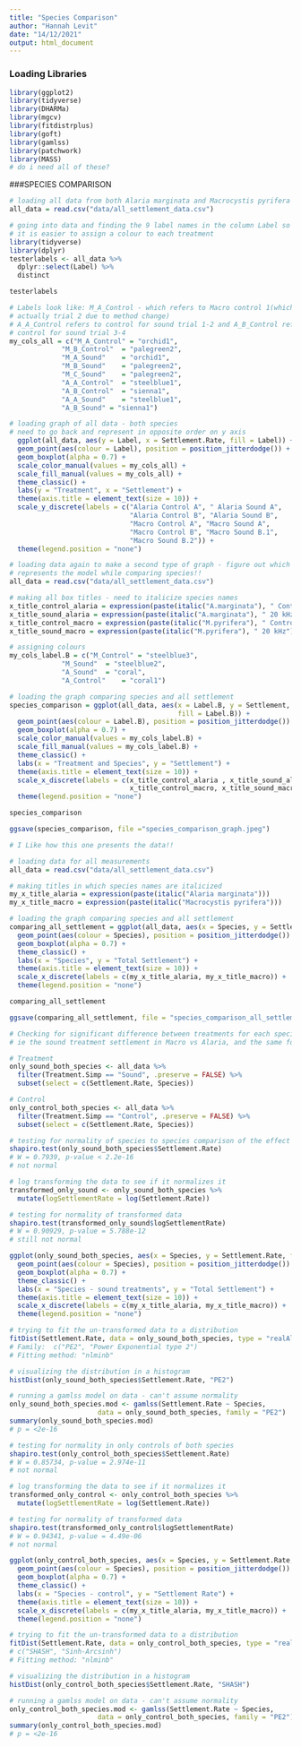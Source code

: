 ```yaml
---
title: "Species Comparison"
author: "Hannah Levit"
date: "14/12/2021"
output: html_document
---
```

### Loading Libraries 
```r
library(ggplot2)
library(tidyverse)
library(DHARMa)
library(mgcv)
library(fitdistrplus)
library(goft)
library(gamlss)
library(patchwork)
library(MASS)
# do i need all of these?
```

###SPECIES COMPARISON

```r
# loading all data from both Alaria marginata and Macrocystis pyrifera
all_data = read.csv("data/all_settlement_data.csv")

# going into data and finding the 9 label names in the column Label so 
# it is easier to assign a colour to each treatment
library(tidyverse)
library(dplyr)
testerlabels <- all_data %>%
  dplyr::select(Label) %>%
  distinct

testerlabels

# Labels look like: M_A_Control - which refers to Macro control 1(which is 
# actually trial 2 due to method change)
# A_A_Control refers to control for sound trial 1-2 and A_B_Control refers to 
# control for sound trial 3-4 
my_cols_all = c("M_A_Control" = "orchid1", 
             "M_B_Control"	= "palegreen2",
             "M_A_Sound"	= "orchid1", 
             "M_B_Sound"	= "palegreen2",	
             "M_C_Sound"	= "palegreen2",	
             "A_A_Control"	= "steelblue1", 
             "A_B_Control"	= "sienna1", 	
             "A_A_Sound"	= "steelblue1", 	
             "A_B_Sound" = "sienna1")	

# loading graph of all data - both species 
# need to go back and represent in opposite order on y axis
  ggplot(all_data, aes(y = Label, x = Settlement.Rate, fill = Label)) + 
  geom_point(aes(colour = Label), position = position_jitterdodge()) +
  geom_boxplot(alpha = 0.7) +
  scale_color_manual(values = my_cols_all) +
  scale_fill_manual(values = my_cols_all) + 
  theme_classic() +
  labs(y = "Treatment", x = "Settlement") +
  theme(axis.title = element_text(size = 10)) +
  scale_y_discrete(labels = c("Alaria Control A", " Alaria Sound A", 
                              "Alaria Control B", "Alaria Sound B",
                              "Macro Control A", "Macro Sound A",
                              "Macro Control B", "Macro Sound B.1", 
                              "Macro Sound B.2")) +
  theme(legend.position = "none")
```

```r
# loading data again to make a second type of graph - figure out which one best
# represents the model while comparing species!!
all_data = read.csv("data/all_settlement_data.csv")

# making all box titles - need to italicize species names
x_title_control_alaria = expression(paste(italic("A.marginata"), " Control"))
x_title_sound_alaria = expression(paste(italic("A.marginata"), " 20 kHz"))
x_title_control_macro = expression(paste(italic("M.pyrifera"), " Control"))
x_title_sound_macro = expression(paste(italic("M.pyrifera"), " 20 kHz"))

# assigning colours
my_cols_label.B = c("M_Control" = "steelblue3", 
             "M_Sound"	= "steelblue2",
             "A_Sound"	= "coral", 
             "A_Control"	= "coral1")

# loading the graph comparing species and all settlement
species_comparison = ggplot(all_data, aes(x = Label.B, y = Settlement, 
                                          fill = Label.B)) + 
  geom_point(aes(colour = Label.B), position = position_jitterdodge()) +
  geom_boxplot(alpha = 0.7) +
  scale_color_manual(values = my_cols_label.B) +
  scale_fill_manual(values = my_cols_label.B) + 
  theme_classic() +
  labs(x = "Treatment and Species", y = "Settlement") +
  theme(axis.title = element_text(size = 10)) +
  scale_x_discrete(labels = c(x_title_control_alaria , x_title_sound_alaria,
                              x_title_control_macro, x_title_sound_macro)) +
  theme(legend.position = "none")

species_comparison

ggsave(species_comparison, file ="species_comparison_graph.jpeg")

# I Like how this one presents the data!!
```


```r
# loading data for all measurements 
all_data = read.csv("data/all_settlement_data.csv")

# making titles in which species names are italicized 
my_x_title_alaria = expression(paste(italic("Alaria marginata")))
my_x_title_macro = expression(paste(italic("Macrocystis pyrifera")))

# loading the graph comparing species and all settlement
comparing_all_settlement = ggplot(all_data, aes(x = Species, y = Settlement.Rate, fill = Species)) + 
  geom_point(aes(colour = Species), position = position_jitterdodge()) +
  geom_boxplot(alpha = 0.7) +
  theme_classic() +
  labs(x = "Species", y = "Total Settlement") +
  theme(axis.title = element_text(size = 10)) +
  scale_x_discrete(labels = c(my_x_title_alaria, my_x_title_macro)) +
  theme(legend.position = "none")

comparing_all_settlement

ggsave(comparing_all_settlement, file = "species_comparison_all_settlement.jpeg")
```

```r
# Checking for significant difference between treatments for each species 
# ie the sound treatment settlement in Macro vs Alaria, and the same for controls

# Treatment
only_sound_both_species <- all_data %>%
  filter(Treatment.Simp == "Sound", .preserve = FALSE) %>%
  subset(select = c(Settlement.Rate, Species))

# Control
only_control_both_species <- all_data %>%
  filter(Treatment.Simp == "Control", .preserve = FALSE) %>%
  subset(select = c(Settlement.Rate, Species))
```

```r
# testing for normality of species to species comparison of the effect of the treatment
shapiro.test(only_sound_both_species$Settlement.Rate)
# W = 0.7939, p-value < 2.2e-16
# not normal

# log transforming the data to see if it normalizes it 
transformed_only_sound <- only_sound_both_species %>%
  mutate(logSettlementRate = log(Settlement.Rate))

# testing for normality of transformed data
shapiro.test(transformed_only_sound$logSettlementRate)
# W = 0.90929, p-value = 5.788e-12
# still not normal
```

```r
ggplot(only_sound_both_species, aes(x = Species, y = Settlement.Rate, fill = Species)) + 
  geom_point(aes(colour = Species), position = position_jitterdodge()) +
  geom_boxplot(alpha = 0.7) +
  theme_classic() +
  labs(x = "Species - sound treatments", y = "Total Settlement") +
  theme(axis.title = element_text(size = 10)) +
  scale_x_discrete(labels = c(my_x_title_alaria, my_x_title_macro)) +
  theme(legend.position = "none")

# trying to fit the un-transformed data to a distribution
fitDist(Settlement.Rate, data = only_sound_both_species, type = "realAll", try.gamlss = T) 
# Family:  c("PE2", "Power Exponential type 2") 
# Fitting method: "nlminb" 

# visualizing the distribution in a histogram
histDist(only_sound_both_species$Settlement.Rate, "PE2")

# running a gamlss model on data - can't assume normality
only_sound_both_species.mod <- gamlss(Settlement.Rate ~ Species, 
                      data = only_sound_both_species, family = "PE2")
summary(only_sound_both_species.mod)
# p = <2e-16
```


```r
# testing for normality in only controls of both species
shapiro.test(only_control_both_species$Settlement.Rate)
# W = 0.85734, p-value = 2.974e-11
# not normal

# log transforming the data to see if it normalizes it 
transformed_only_control <- only_control_both_species %>%
  mutate(logSettlementRate = log(Settlement.Rate))

# testing for normality of transformed data
shapiro.test(transformed_only_control$logSettlementRate)
# W = 0.94341, p-value = 4.49e-06
# not normal
```

```r
ggplot(only_control_both_species, aes(x = Species, y = Settlement.Rate, fill = Species)) + 
  geom_point(aes(colour = Species), position = position_jitterdodge()) +
  geom_boxplot(alpha = 0.7) +
  theme_classic() +
  labs(x = "Species - control", y = "Settlement Rate") +
  theme(axis.title = element_text(size = 10)) +
  scale_x_discrete(labels = c(my_x_title_alaria, my_x_title_macro)) +
  theme(legend.position = "none")

# trying to fit the un-transformed data to a distribution
fitDist(Settlement.Rate, data = only_control_both_species, type = "realAll", try.gamlss = T) 
# c("SHASH", "Sinh-Arcsinh") 
# Fitting method: "nlminb"

# visualizing the distribution in a histogram
histDist(only_control_both_species$Settlement.Rate, "SHASH")

# running a gamlss model on data - can't assume normality
only_control_both_species.mod <- gamlss(Settlement.Rate ~ Species, 
                      data = only_control_both_species, family = "PE2")
summary(only_control_both_species.mod)
# p = <2e-16
```


